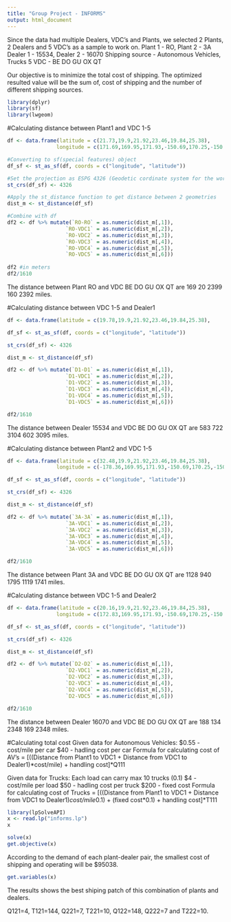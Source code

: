 ```yaml
---
title: "Group Project - INFORMS"
output: html_document
---
```


Since the data had multiple Dealers, VDC's and Plants, we selected 2 Plants, 2 Dealers and 5 VDC's as a sample to work on.
Plant 1 - RO, Plant 2 - 3A
Dealer 1 - 15534, Dealer 2 - 16070
Shipping source - Autonomous Vehicles, Trucks
5 VDC - BE DO GU OX QT

Our objective is to minimize the total cost of shipping.
The optimized resulted value will be the sum of, cost of shipping and the number of different shipping sources.

```r
library(dplyr)
library(sf)
library(lwgeom)
```


#Calculating distance between Plant1 and VDC 1-5
```r
df <- data.frame(latitude = c(21.73,19.9,21.92,23.46,19.84,25.38),
                longitude = c(171.69,169.95,171.93,-150.69,170.25,-150.67))

#Converting to sf(special features) object
df_sf <- st_as_sf(df, coords = c("longitude", "latitude"))

#Set the projection as ESPG 4326 (Geodetic cordinate system for the world)
st_crs(df_sf) <- 4326

#Apply the st_distance function to get distance between 2 geometries 
dist_m <- st_distance(df_sf)

#Combine with df
df2 <- df %>% mutate(`RO-RO` = as.numeric(dist_m[,1]), 
                   `RO-VDC1` = as.numeric(dist_m[,2]),
                   `RO-VDC2` = as.numeric(dist_m[,3]),
                   `RO-VDC3` = as.numeric(dist_m[,4]),
                   `RO-VDC4` = as.numeric(dist_m[,5]),
                   `RO-VDC5` = as.numeric(dist_m[,6]))
         
df2 #in meters
df2/1610
```
The distance between Plant RO and VDC BE DO GU OX QT are 169 20 2399 160 2392 miles.


#Calculating distance between VDC 1-5 and Dealer1
```r
df <- data.frame(latitude = c(19.78,19.9,21.92,23.46,19.84,25.38),                                                       longitude = c(160.99,169.95,171.93,-150.69,170.25,-150.67))

df_sf <- st_as_sf(df, coords = c("longitude", "latitude"))

st_crs(df_sf) <- 4326

dist_m <- st_distance(df_sf)

df2 <- df %>% mutate(`D1-D1` = as.numeric(dist_m[,1]), 
                   `D1-VDC1` = as.numeric(dist_m[,2]),
                   `D1-VDC2` = as.numeric(dist_m[,3]),
                   `D1-VDC3` = as.numeric(dist_m[,4]),
                   `D1-VDC4` = as.numeric(dist_m[,5]),
                   `D1-VDC5` = as.numeric(dist_m[,6]))

df2/1610
```
The distance between Dealer 15534 and VDC BE DO GU OX QT are 583 722 3104 602 3095 miles.


#Calculating distance between Plant2 and VDC 1-5
```r
df <- data.frame(latitude = c(32.48,19.9,21.92,23.46,19.84,25.38),
                longitude = c(-178.36,169.95,171.93,-150.69,170.25,-150.67))

df_sf <- st_as_sf(df, coords = c("longitude", "latitude"))

st_crs(df_sf) <- 4326

dist_m <- st_distance(df_sf)

df2 <- df %>% mutate(`3A-3A` = as.numeric(dist_m[,1]), 
                   `3A-VDC1` = as.numeric(dist_m[,2]),
                   `3A-VDC2` = as.numeric(dist_m[,3]),
                   `3A-VDC3` = as.numeric(dist_m[,4]),
                   `3A-VDC4` = as.numeric(dist_m[,5]),
                   `3A-VDC5` = as.numeric(dist_m[,6]))

df2/1610
```
The distance between Plant 3A and VDC BE DO GU OX QT are 1128 940 1795 1119 1741 miles.


#Calculating distance between VDC 1-5 and Dealer2
```r
df <- data.frame(latitude = c(20.16,19.9,21.92,23.46,19.84,25.38), 
                longitude = c(172.83,169.95,171.93,-150.69,170.25,-150.67))

df_sf <- st_as_sf(df, coords = c("longitude", "latitude"))

st_crs(df_sf) <- 4326

dist_m <- st_distance(df_sf)

df2 <- df %>% mutate(`D2-D2` = as.numeric(dist_m[,1]), 
                   `D2-VDC1` = as.numeric(dist_m[,2]),
                   `D2-VDC2` = as.numeric(dist_m[,3]),
                   `D2-VDC3` = as.numeric(dist_m[,4]),
                   `D2-VDC4` = as.numeric(dist_m[,5]),
                   `D2-VDC5` = as.numeric(dist_m[,6]))

df2/1610
```
The distance between Dealer 16070 and VDC BE DO GU OX QT are 188 134 2348 169 2348 miles.


#Calculating total cost
Given data for Autonomous Vehicles:
$0.55 - cost/mile per car
$40 - hadling cost per car
Formula for calculating cost of AV's = 
[((Distance from Plant1 to VDC1 + Distance from VDC1 to Dealer1)*cost/mile) + handling cost]*Q111

Given data for Trucks:
Each load can carry max 10 trucks (0.1)
$4 - cost/mile per load
$50 - hadling cost per truck
$200 - fixed cost 
Formula for calculating cost of Trucks = 
[((Distance from Plant1 to VDC1 + Distance from VDC1 to Dealer1)*cost/mile*0.1) + (fixed cost*0.1) + handling cost]*T111


```r
library(lpSolveAPI)
x <- read.lp("informs.lp")
x
```

```r
solve(x)
get.objective(x)
```
According to the demand of each plant-dealer pair, the smallest cost of shipping and operating will be $95038.


```r
get.variables(x)
```
The results shows the best shiping patch of this combination of plants and dealers. 

Q121=4, T121=144, Q221=7, T221=10, Q122=148, Q222=7 and T222=10. 